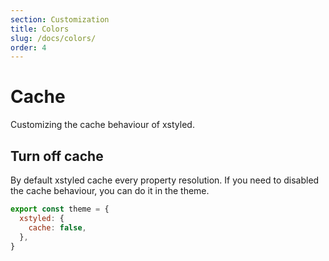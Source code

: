 ```yaml
---
section: Customization
title: Colors
slug: /docs/colors/
order: 4
---
```


# Cache

Customizing the cache behaviour of xstyled.

<carbon-ad />

## Turn off cache

By default xstyled cache every property resolution. If you need to disabled the cache behaviour, you can do it in the theme.

```js
export const theme = {
  xstyled: {
    cache: false,
  },
}
```
